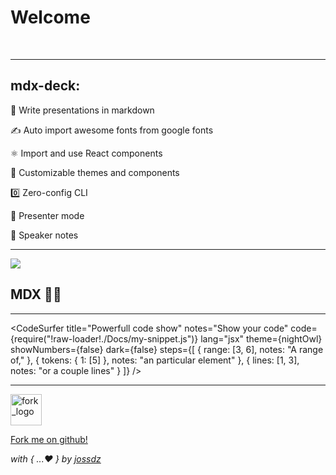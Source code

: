 



<!-- Remove this code and replace with your slides-->

# Welcome

<Hello />
<br />
<LangSelect />

---


<div>
  <h2>mdx-deck:</h2>
  <Appear>
    <p>📝 Write presentations in markdown</p>
    <p> ✍ Auto import awesome fonts from google fonts</p>
    <p>⚛️ Import and use React components</p>
    <p>💅 Customizable themes and components</p>
    <p>0️⃣ Zero-config CLI</p>
    <p>💁 Presenter mode</p>
    <p>📓 Speaker notes</p>
  </Appear>
</div>

---


![](https://raw.githubusercontent.com/jxnblk/mdx-deck/master/docs/images/overview-mode.png)

## MDX 🤘🏼

---

<CodeSurfer
  title="Powerfull code show"
  notes="Show your code"
  code={require("!raw-loader!./Docs/my-snippet.js")}
  lang="jsx"
  theme={nightOwl}
  showNumbers={false}
  dark={false}
  steps={[
    { range: [3, 6], notes: "A range of," },
    { tokens: { 1: [5] }, notes: "an particular element" },
    { lines: [1, 3], notes: "or a couple lines" }
  ]}
/>

---


<img
  src="https://iconmonstr.com/wp-content/g/gd/makefg.php?i=../assets/preview/2014/png/iconmonstr-code-fork-2.png&r=127&g=218&b=202"
  alt="fork_logo"
  width="50px"
/>

[Fork me on github!](https://github.com/Jossdz/MDXSlides)

_with { ...♥︎ } by [jossdz](http://jossdz.com)_
